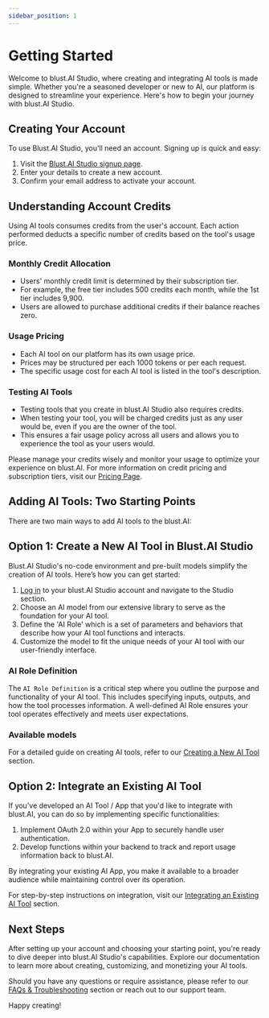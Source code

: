 ```yaml
---
sidebar_position: 1
---
```



# Getting Started

Welcome to blust.AI Studio, where creating and integrating AI tools is made simple. Whether you're a seasoned developer or new to AI, our platform is designed to streamline your experience. Here's how to begin your journey with blust.AI Studio.

## Creating Your Account

To use Blust.AI Studio, you'll need an account. Signing up is quick and easy:

1. Visit the [Blust.AI Studio signup page](https://studio.blust.ai/register).
2. Enter your details to create a new account.
3. Confirm your email address to activate your account.

## Understanding Account Credits

Using AI tools consumes credits from the user's account. Each action performed deducts a specific number of credits based on the tool's usage price.

### Monthly Credit Allocation

- Users' monthly credit limit is determined by their subscription tier. 
- For example, the free tier includes 500 credits each month, while the 1st tier includes 9,900.
- Users are allowed to purchase additional credits if their balance reaches zero.

### Usage Pricing

- Each AI tool on our platform has its own usage price.
- Prices may be structured per each 1000 tokens or per each request.
- The specific usage cost for each AI tool is listed in the tool's description.

### Testing AI Tools

- Testing tools that you create in blust.AI Studio also requires credits.
- When testing your tool, you will be charged credits just as any user would be, even if you are the owner of the tool.
- This ensures a fair usage policy across all users and allows you to experience the tool as your users would.

Please manage your credits wisely and monitor your usage to optimize your experience on blust.AI. For more information on credit pricing and subscription tiers, visit our [Pricing Page](https://blust.ai#price).

## Adding AI Tools: Two Starting Points

There are two main ways to add AI tools to the blust.AI:

## Option 1: Create a New AI Tool in Blust.AI Studio

Blust.AI Studio's no-code environment and pre-built models simplify the creation of AI tools. Here’s how you can get started:

1. [Log in](https://studio.blust.ai/login) to your blust.AI Studio account and navigate to the Studio section.
2. Choose an AI model from our extensive library to serve as the foundation for your AI tool.
3. Define the 'AI Role' which is a set of parameters and behaviors that describe how your AI tool functions and interacts.
4. Customize the model to fit the unique needs of your AI tool with our user-friendly interface.

### AI Role Definition

The `AI Role Definition` is a critical step where you outline the purpose and functionality of your AI tool. This includes specifying inputs, outputs, and how the tool processes information. A well-defined AI Role ensures your tool operates effectively and meets user expectations.

### Available models

<AvailableModels />

For a detailed guide on creating AI tools, refer to our [Creating a New AI Tool](/docs/creating-ai-tools) section.

## Option 2: Integrate an Existing AI Tool

If you've developed an AI Tool / App that you'd like to integrate with blust.AI, you can do so by implementing specific functionalities:

1. Implement OAuth 2.0 within your App to securely handle user authentication.
2. Develop functions within your backend to track and report usage information back to blust.AI.

By integrating your existing AI App, you make it available to a broader audience while maintaining control over its operation.

For step-by-step instructions on integration, visit our [Integrating an Existing AI Tool](/docs/integrating-ai-tools) section.


## Next Steps

After setting up your account and choosing your starting point, you're ready to dive deeper into blust.AI Studio's capabilities. Explore our documentation to learn more about creating, customizing, and monetizing your AI tools.

Should you have any questions or require assistance, please refer to our [FAQs & Troubleshooting](#) section or reach out to our support team.

Happy creating!
